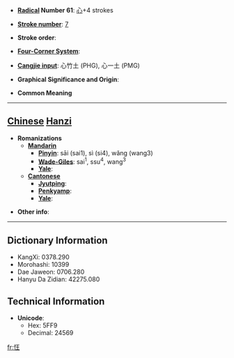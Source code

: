 * '''[[Wiktionary:Chinese radical index| Radical]] Number 61''': [[Wiktionary:Chinese radical index 心|心]]+4 strokes

* '''[[Wiktionary:Chinese total strokes index|Stroke number]]''': [[Wiktionary:Chinese total strokes index 7|7]]

* '''Stroke order''': 

* '''[[Wiktionary:Chinese four corner index|Four-Corner System]]''': 

* '''[[Wiktionary:Chinese Cangjie index|Cangjie input]]''': 心竹土 (PHG), 心一土 (PMG)

* '''Graphical Significance and Origin''': 

* '''Common Meaning'''

----

== [[Chinese]] [[Hanzi]] ==

* '''Romanizations'''
** '''[[Mandarin]]'''
*** '''[[Pinyin]]''': sāi (sai1), sì (si4), wǎng (wang3)
*** '''[[Wade-Giles]]''': sai<sup>1</sup>, ssu<sup>4</sup>, wang<sup>3</sup>
*** '''[[Yale]]''': 
** '''[[Cantonese]]'''
*** '''[[Jyutping]]''':
*** '''[[Penkyamp]]''': 
*** '''[[Yale]]''': 

* '''Other info''': 

----

== Dictionary Information ==

* KangXi: 0378.290
* Morohashi: 10399
* Dae Jaweon: 0706.280
* Hanyu Da Zidian: 42275.080

== Technical Information ==

* '''Unicode''':
** Hex: 5FF9
** Decimal: 24569

[[fr:忹]]